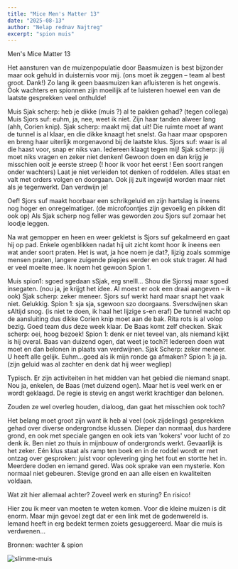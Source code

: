 ```yaml
---
title: "Mice Men's Matter 13"
date: "2025-08-13"
author: "Nelap rednav Najtreg"
excerpt: "spion muis"
---
```


Men's Mice Matter 13

Het aansturen van de muizenpopulatie door Baasmuizen is best bijzonder maar ook gehuld in duisternis voor mij. (ons moet ik zeggen – team al best groot. Dank!)
Zo lang ik geen baasmuizen kan afluisteren is het ongewis. 
Ook wachters en spionnen zijn moeilijk af te luisteren hoewel een van de laatste gesprekken veel onthulde!

Muis Sjak scherp: heb je dikke (muis ?) al te pakken gehad? (tegen collega)
Muis Sjors suf: euhm, ja, nee, weet ik niet. Zijn haar tanden alweer lang (ahh, Corien knip).
Sjak scherp: maakt mij dat uit! Die ruimte moet af want de tunnel is al klaar, en die dikke knaagt het snelst. 
Ga haar maar opsporen en breng haar uiterlijk morgenavond bij de laatste klus.
Sjors suf: waar is al die haast voor, snap er niks van. Iedereen klaagt tegen mij!
Sjak scherp: jij moet niks vragen en zeker niet denken! Gewoon doen en dan krijg je misschien ooit je eerste streep 
(! hoor ik voor het eerst ! Een soort rangen onder wachters)
Laat je niet verleiden tot denken of roddelen. Alles staat en valt met orders volgen en doorgaan. 
Ook jij zult ingewijd worden maar niet als je tegenwerkt. Dan verdwijn je!

Oef! Sjors suf maakt hoorbaar een schrikgeluid en zijn hartslag is ineens nog hoger en onregelmatiger. (de microfoontjes zijn gevoelig en pikken dit ook op)
Als Sjak scherp nog feller was geworden zou Sjors suf zomaar het loodje leggen.

Na wat gemopper en heen en weer gekletst is Sjors suf gekalmeerd en gaat hij op pad.
Enkele ogenblikken nadat hij uit zicht komt hoor ik ineens een wat ander soort praten. 
Het is wat, ja hoe noem je dat?, lijzig zoals sommige mensen praten, langere zuigende piepjes eerder en ook stuk trager. 
AI had er veel moeite mee. Ik noem het gewoon Spion 1.

Muis spion1: sgoed sgedaan sSjak, erg snelll... Shou die Sjorssj maar sgoed insegaten.
(nou ja, je krijgt het idee. AI moest er ook een draai aangeven – ik ook)
Sjak scherp: zeker meneer. Sjors suf werkt hard maar snapt het vaak niet. Gelukkig.
Spion 1: sja sja, sgewoon szo doorgaans. Sversdwijnen skan sAltijd snog.
(is niet te doen, ik haal het lijzige s-en eraf)
De tunnel wacht op de aansluiting dus dikke Corien knip moet aan de bak. Rita rots is al volop bezig. 
Goed team dus deze week klaar. De Baas komt zelf checken.
Skak scherp: oei, hoog bezoek!
Spion 1: denk er niet teveel van, als niemand kijkt is hij overal. Baas van duizend ogen, dat weet je toch?! 
Iedereen doen wat moet en dan belonen in plaats van verdwijnen.
Sjak Scherp: zeker meneer. U heeft alle gelijk. Euhm...goed als ik mijn ronde ga afmaken?
Spion 1: ja ja. (zijn geluid was al zachter en denk dat hij weer wegliep)

Typisch. Er zijn activiteiten in het midden van het gebied die niemand snapt. 
Nou ja, enkelen, de Baas (met duizend ogen). Maar het is veel werk en er wordt geklaagd.
De regie is stevig en angst werkt krachtiger dan belonen.

Zouden ze wel overleg houden, dialoog, dan gaat het misschien ook toch?

Het belang moet groot zijn want ik heb al veel (ook zijdelings) gesprekken gehad over diverse ondergrondse klussen. 
Dieper dan normaal, dus hardere grond, en ook met speciale gangen en ook iets van 'kokers' voor lucht of zo denk ik. 
Ben niet zo thuis in mijnbouw of ondergronds werkt. Gevaarlijk is het zeker. 
Eén klus staat als ramp ten boek en in de roddel wordt er met ontzag over gesproken: juist voor oplevering ging het fout en stortte het in. 
Meerdere doden en iemand gered. Was ook sprake van een mysterie. Kon normaal niet gebeuren. Stevige grond en aan alle eisen en kwaliteiten voldaan.

Wat zit hier allemaal achter?
Zoveel werk en sturing?
En risico!

Hier zou ik meer van moeten te weten komen. Voor die kleine muizen is dit enorm.
Maar mijn gevoel zegt dat er een link met de godenwereld is.
Iemand heeft in erg bedekt termen zoiets gesuggereerd. Maar die muis is verdwenen...

Bronnen: wachter & spion


![slimme-muis](/1muis-smart79.jpg)
